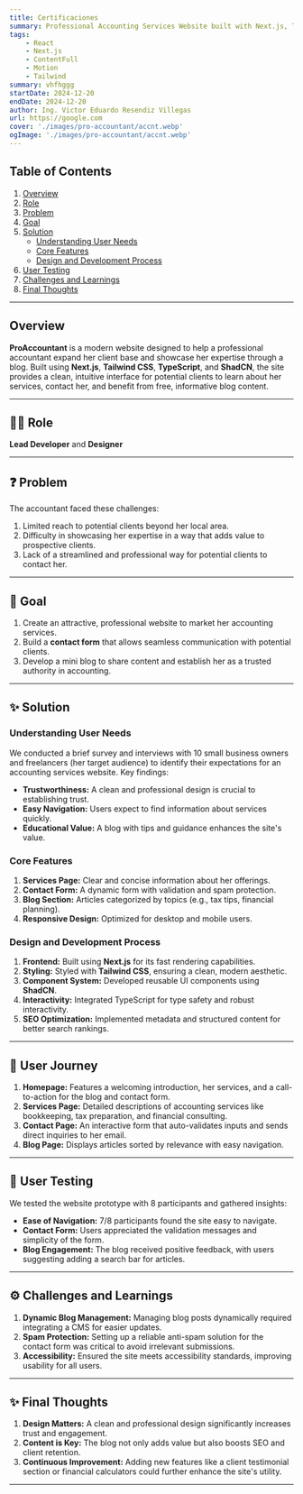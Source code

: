 ```yaml
---
title: Certificaciones
summary: Professional Accounting Services Website built with Next.js, Tailwind CSS, TypeScript, and ShadCN. The site showcases accounting services, features a contact form, and offers a blog section to establish the accountant as an authority in the field.
tags:
    - React
    - Next.js
    - ContentFull
    - Motion
    - Tailwind
summary: vhfhggg
startDate: 2024-12-20
endDate: 2024-12-20
author: Ing. Victor Eduardo Resendiz Villegas 
url: https://google.com
cover: './images/pro-accountant/accnt.webp'
ogImage: './images/pro-accountant/accnt.webp'
---
```


## Table of Contents
1. [Overview](#overview)
2. [Role](#role)
3. [Problem](#problem)
4. [Goal](#goal)
5. [Solution](#solution)
    - [Understanding User Needs](#understanding-user-needs)
    - [Core Features](#core-features)
    - [Design and Development Process](#design-and-development-process)
6. [User Testing](#user-testing)
7. [Challenges and Learnings](#challenges-and-learnings)
8. [Final Thoughts](#final-thoughts)

---

## Overview
**ProAccountant** is a modern website designed to help a professional accountant expand her client base and showcase her expertise through a blog. Built using **Next.js**, **Tailwind CSS**, **TypeScript**, and **ShadCN**, the site provides a clean, intuitive interface for potential clients to learn about her services, contact her, and benefit from free, informative blog content.

---

## 👨‍💻 Role
**Lead Developer** and **Designer**

---

## ❓ Problem
The accountant faced these challenges:
1. Limited reach to potential clients beyond her local area.
2. Difficulty in showcasing her expertise in a way that adds value to prospective clients.
3. Lack of a streamlined and professional way for potential clients to contact her.

---

## 🎯 Goal
1. Create an attractive, professional website to market her accounting services.
2. Build a **contact form** that allows seamless communication with potential clients.
3. Develop a mini blog to share content and establish her as a trusted authority in accounting.

---

## ✨ Solution

### Understanding User Needs
We conducted a brief survey and interviews with 10 small business owners and freelancers (her target audience) to identify their expectations for an accounting services website. Key findings:
- **Trustworthiness:** A clean and professional design is crucial to establishing trust.
- **Easy Navigation:** Users expect to find information about services quickly.
- **Educational Value:** A blog with tips and guidance enhances the site's value.

### Core Features
1. **Services Page:** Clear and concise information about her offerings.
2. **Contact Form:** A dynamic form with validation and spam protection.
3. **Blog Section:** Articles categorized by topics (e.g., tax tips, financial planning).
4. **Responsive Design:** Optimized for desktop and mobile users.

### Design and Development Process
1. **Frontend:** Built using **Next.js** for its fast rendering capabilities.
2. **Styling:** Styled with **Tailwind CSS**, ensuring a clean, modern aesthetic.
3. **Component System:** Developed reusable UI components using **ShadCN**.
4. **Interactivity:** Integrated TypeScript for type safety and robust interactivity.
5. **SEO Optimization:** Implemented metadata and structured content for better search rankings.

---

## 🚌 User Journey
1. **Homepage:** Features a welcoming introduction, her services, and a call-to-action for the blog and contact form.
2. **Services Page:** Detailed descriptions of accounting services like bookkeeping, tax preparation, and financial consulting.
3. **Contact Page:** An interactive form that auto-validates inputs and sends direct inquiries to her email.
4. **Blog Page:** Displays articles sorted by relevance with easy navigation.

---

## 🧪 User Testing
We tested the website prototype with 8 participants and gathered insights:
- **Ease of Navigation:** 7/8 participants found the site easy to navigate.
- **Contact Form:** Users appreciated the validation messages and simplicity of the form.
- **Blog Engagement:** The blog received positive feedback, with users suggesting adding a search bar for articles.

---

## ⚙️ Challenges and Learnings
1. **Dynamic Blog Management:** Managing blog posts dynamically required integrating a CMS for easier updates.
2. **Spam Protection:** Setting up a reliable anti-spam solution for the contact form was critical to avoid irrelevant submissions.
3. **Accessibility:** Ensured the site meets accessibility standards, improving usability for all users.

---

## ✨ Final Thoughts
1. **Design Matters:** A clean and professional design significantly increases trust and engagement.
2. **Content is Key:** The blog not only adds value but also boosts SEO and client retention.
3. **Continuous Improvement:** Adding new features like a client testimonial section or financial calculators could further enhance the site's utility.

---
